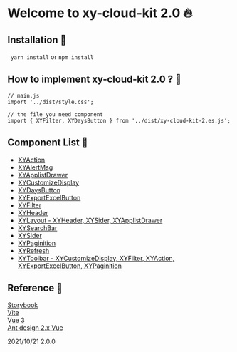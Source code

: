 
<Meta title="Doc/Readme" />

# Welcome to xy-cloud-kit 2.0 🔥
## Installation 📗
` yarn install`   or   `npm install`

## How to implement xy-cloud-kit 2.0 ? 🙋

```
// main.js
import '../dist/style.css';
```
```
// the file you need component
import { XYFilter, XYDaysButton } from '../dist/xy-cloud-kit-2.es.js';

```
## Component List 🍱
* [XYAction](?path=/story/ui-kit-actionbutton--default)
* [XYAlertMsg](?path=/story/ui-kit-alertmsg--default)
* [XYApplistDrawer](?path=/story/ui-kit-layout-applistdrawer--default)
* [XYCustomizeDisplay](?path=/story/ui-kit-customizedisplay--default)
* [XYDaysButton](?path=/story/ui-kit-days--default)
* [XYExportExcelButton](?path=/story/ui-kit-exportexcelbutton--default)
* [XYFilter](?path=/story/ui-kit-filter--default)
* [XYHeader](?path=/story/ui-kit-layout-header--default)
* [XYLayout - XYHeader, XYSider, XYApplistDrawer](?path=/story/ui-kit-layout-applayout--default)
* [XYSearchBar](?path=/story/ui-kit-searchbar--default)
* [XYSider](?path=/story/ui-kit-layout-sider--dark)
* [XYPaginition](?path=/story/ui-kit-pagination--default)
* [XYRefresh](?path=/story/ui-kit-refreshbutton--default)
* [XYToolbar - XYCustomizeDisplay, XYFilter, XYAction, XYExportExcelButton, XYPaginition](?path=/story/ui-kit-toolbar--default)

## Reference 🦄

[Storybook](https://storybook.js.org/docs/vue/get-started/introduction)   
[Vite](https://vitejs.dev/)   
[Vue 3](https://v3.vuejs.org/guide/introduction.html)   
[Ant design 2.x Vue](https://2x.antdv.com/components/overview/)   

2021/10/21 2.0.0